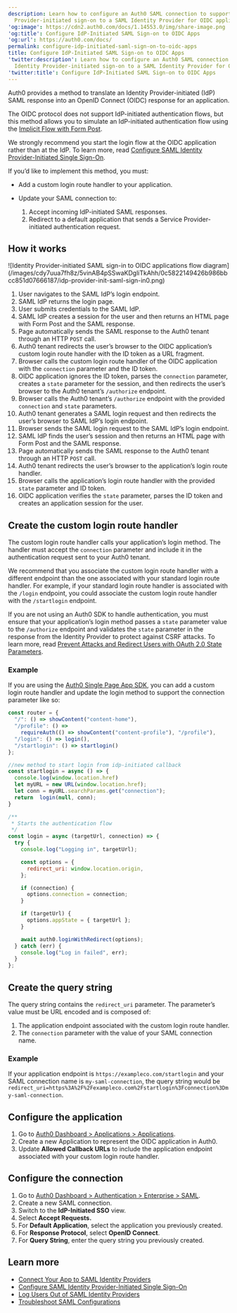 ```yaml
---
description: Learn how to configure an Auth0 SAML connection to support Identity
  Provider-initiated sign-on to a SAML Identity Provider for OIDC applications.
'og:image': https://cdn2.auth0.com/docs/1.14553.0/img/share-image.png
'og:title': Configure IdP-Initiated SAML Sign-on to OIDC Apps
'og:url': https://auth0.com/docs/
permalink: configure-idp-initiated-saml-sign-on-to-oidc-apps
title: Configure IdP-Initiated SAML Sign-on to OIDC Apps
'twitter:description': Learn how to configure an Auth0 SAML connection to support
  Identity Provider-initiated sign-on to a SAML Identity Provider for OIDC applications.
'twitter:title': Configure IdP-Initiated SAML Sign-on to OIDC Apps
---
```

Auth0 provides a method to translate an <Tooltip tip="Identity Provider (IdP): Service that stores and manages digital identities." cta="View Glossary" href="/glossary?term=Identity+Provider">Identity Provider</Tooltip>-initiated (IdP) <Tooltip tip="Identity Provider (IdP): Service that stores and manages digital identities." cta="View Glossary" href="/glossary?term=SAML">SAML</Tooltip> response into an <Tooltip tip="Security Assertion Markup Language (SAML): Standardized protocol allowing two parties to exchange authentication information without a password." cta="View Glossary" href="/glossary?term=OpenID">OpenID</Tooltip> Connect (OIDC) response for an application.

The OIDC protocol does not support IdP-initiated authentication flows, but this method allows you to simulate an IdP-initiated authentication flow using the [Implicit Flow with Form Post](/get-started/authentication-and-authorization-flow/implicit-flow-with-form-post).

<Warning>

We strongly recommend you start the login flow at the OIDC application rather than at the IdP. To learn more, read [Configure SAML Identity Provider-Initiated Single Sign-On](/authenticate/protocols/saml/saml-sso-integrations/identity-provider-initiated-single-sign-on).

</Warning>

If you’d like to implement this method, you must:

* Add a custom login route handler to your application.
* Update your SAML connection to:

  1. Accept incoming IdP-initiated SAML responses.
  2. Redirect to a default application that sends a Service Provider-initiated authentication request.

## How it works

<Frame>![Identity Provider-initiated SAML sign-in to OIDC applications flow diagram](/images/cdy7uua7fh8z/5vinAB4pSSwaKDgliTkAhh/0c5822149426b986bbcc851d07666187/idp-provider-init-saml-sign-in0.png)</Frame>

1. User navigates to the SAML IdP’s login endpoint.
2. SAML IdP returns the login page.
3. User submits credentials to the SAML IdP.
4. SAML IdP creates a session for the user and then returns an HTML page with Form Post and the SAML response.
5. Page automatically sends the SAML response to the Auth0 tenant through an HTTP `POST` call.
6. Auth0 tenant redirects the user’s browser to the OIDC application’s custom login route handler with the ID token as a URL fragment.
7. Browser calls the custom login route handler of the OIDC application with the `connection` parameter and the ID token.
8. OIDC application ignores the ID token, parses the `connection` parameter, creates a `state` parameter for the session, and then redirects the user’s browser to the Auth0 tenant’s `/authorize` endpoint.
9. Browser calls the Auth0 tenant’s `/authorize` endpoint with the provided `connection` and `state` parameters.
10. Auth0 tenant generates a SAML login request and then redirects the user’s browser to SAML IdP’s login endpoint.
11. Browser sends the SAML login request to the SAML IdP’s login endpoint.
12. SAML IdP finds the user’s session and then returns an HTML page with Form Post and the SAML response.
13. Page automatically sends the SAML response to the Auth0 tenant through an HTTP `POST` call.
14. Auth0 tenant redirects the user’s browser to the application’s login route handler.
15. Browser calls the application’s login route handler with the provided `state` parameter and ID token.
16. OIDC application verifies the `state` parameter, parses the ID token and creates an application session for the user.

## Create the custom login route handler

The custom login route handler calls your application’s login method. The handler must accept the `connection` parameter and include it in the authentication request sent to your Auth0 tenant.

We recommend that you associate the custom login route handler with a different endpoint than the one associated with your standard login route handler. For example, if your standard login route handler is associated with the `/login` endpoint, you could associate the custom login route handler with the `/startlogin` endpoint.

<Warning>

If you are not using an Auth0 SDK to handle authentication, you must ensure that your application’s login method passes a `state` parameter value to the `/authorize` endpoint and validates the `state` parameter in the response from the Identity Provider to protect against CSRF attacks. To learn more, read [Prevent Attacks and Redirect Users with OAuth 2.0 State Parameters](/secure/attack-protection/state-parameters).

</Warning>

### Example

If you are using the [Auth0 Single Page App SDK](/libraries/auth0-single-page-app-sdk), you can add a custom login route handler and update the login method to support the connection parameter like so:

```javascript lines expandable
const router = {
  "/": () => showContent("content-home"),
  "/profile": () =>
    requireAuth(() => showContent("content-profile"), "/profile"),
  "/login": () => login(),
  "/startlogin": () => startlogin()
};

//new method to start login from idp-initiated callback
const startlogin = async () => {
  console.log(window.location.href)
  let myURL = new URL(window.location.href);
  let conn = myURL.searchParams.get("connection");
  return  login(null, conn);
}

/**
 * Starts the authentication flow
 */
const login = async (targetUrl, connection) => {
  try {
    console.log("Logging in", targetUrl);

    const options = {
      redirect_uri: window.location.origin,
    };

    if (connection) {
      options.connection = connection;
    }

    if (targetUrl) {
      options.appState = { targetUrl };
    }

    await auth0.loginWithRedirect(options);
  } catch (err) {
    console.log("Log in failed", err);
  }
};
```






## Create the query string

The query string contains the `redirect_uri` parameter. The parameter’s value must be URL encoded and is composed of:

1. The application endpoint associated with the custom login route handler.
2. The `connection` parameter with the value of your SAML connection name.

### Example

If your application endpoint is `https://exampleco.com/startlogin` and your SAML connection name is `my-saml-connection`, the query string would be `redirect_uri=https%3A%2F%2Fexampleco.com%2Fstartlogin%3Fconnection%3Dmy-saml-connection`.

## Configure the application

1. Go to [Auth0 Dashboard > Applications > Applications](https://manage.auth0.com/#/applications).
2. Create a new Application to represent the OIDC application in Auth0.
3. Update **Allowed Callback URLs** to include the application endpoint associated with your custom login route handler.

## Configure the connection

1. Go to [Auth0 Dashboard > Authentication > Enterprise > SAML](https://manage.auth0.com/#/connections/enterprise/samlp).
2. Create a new SAML connection.
3. Switch to the **IdP-Initiated SSO** view.
4. Select **Accept Requests.**
5. For **Default Application**, select the application you previously created.
6. For **Response Protocol**, select **OpenID Connect**.
7. For **Query String**, enter the query string you previously created.

## Learn more

* [Connect Your App to SAML Identity Providers](/authenticate/identity-providers/enterprise-identity-providers/saml)
* [Configure SAML Identity Provider-Initiated Single Sign-On](/authenticate/protocols/saml/saml-sso-integrations/identity-provider-initiated-single-sign-on)
* [Log Users Out of SAML Identity Providers](/authenticate/login/logout/log-users-out-of-saml-idps)
* [Troubleshoot SAML Configurations](/troubleshoot/authentication-issues/troubleshoot-saml-configurations)